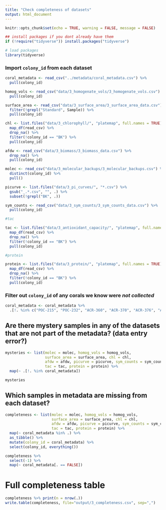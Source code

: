 ```yaml
---
title: "Check completeness of datasets"
output: html_document
---
```


```r
knitr::opts_chunk$set(echo = TRUE, warning = FALSE, message = FALSE)

## install packages if you dont already have them
if (!require("tidyverse")) install.packages("tidyverse")

# load packages
library(tidyverse)
```

### Import `colony_id` from each dataset
```r
coral_metadata <- read_csv("../metadata/coral_metadata.csv") %>% 
  pull(colony_id)

homog_vols <- read_csv("data/3_homogenate_vols/3_homogenate_vols.csv") %>% 
  pull(colony_id)

surface_area <- read_csv("data/3_surface_area/3_surface_area_data.csv") %>% 
  filter(!grepl("Standard", Sample)) %>%
  pull(colony_id)

chl <- list.files("data/3_chlorophyll/", "platemap", full.names = TRUE) %>%
  map_df(read_csv) %>%
  drop_na() %>%
  filter(!colony_id == "BK") %>%
  pull(colony_id)

afdw <- read_csv("data/3_biomass/3_biomass_data.csv") %>%
  drop_na() %>%
  pull(colony_id)

molec <- read_csv("data/3_molecular_backups/3_molecular_backups.csv") %>%
  distinct(colony_id) %>%
  pull()

picurve <- list.files("data/3_pi_curves/", "*.csv") %>%
  gsub("_.*.csv", "", .) %>%
  subset(!grepl("BK", .))

sym_counts <- read_csv("data/3_sym_counts/3_sym_counts_data.csv") %>%
  pull(colony_id)

#tac

tac <- list.files("data/3_antioxidant_capacity/", "platemap", full.names = TRUE) %>%
  map_df(read_csv) %>%
  drop_na() %>%
  filter(!colony_id == "BK") %>%
  pull(colony_id)

#protein

protein <- list.files("data/3_protein/", "platemap", full.names = TRUE) %>%
  map_df(read_csv) %>%
  drop_na() %>%
  filter(!colony_id == "BK") %>%
  pull(colony_id)

```

### Filter out `colony_id` of any corals we know were *not collected*
```r
coral_metadata <- coral_metadata %>%
  .[!. %in% c("POC-215", "POC-232", "ACR-360", "ACR-370", "ACR-376", "ACR-178", "ACR-347")]
```

## Are there mystery samples in any of the datasets that are not part of the metadata? (data entry error?)
```r
mysteries <- list(molec = molec, homog_vols = homog_vols, 
                  surface_area = surface_area, chl = chl, 
                  afdw = afdw, picurve = picurve, sym_counts = sym_counts, 
                  tac = tac, protein = protein) %>%
  map(~ .[!. %in% coral_metadata])

mysteries
```

## Which samples in metadata are missing from each dataset?
```r
completeness <- list(molec = molec, homog_vols = homog_vols, 
                     surface_area = surface_area, chl = chl, 
                     afdw = afdw, picurve = picurve, sym_counts = sym_counts, 
                     tac = tac, protein = protein) %>%
  map(~ coral_metadata %in% .) %>%
  as_tibble() %>%
  mutate(colony_id = coral_metadata) %>%
  select(colony_id, everything())

completeness %>%
  select(-1) %>%
  map(~ coral_metadata[. == FALSE])
```

# Full completeness table
```r
completeness %>% print(n = nrow(.))
write.table(completeness, file="output/3_completeness.csv", sep=",")
```


